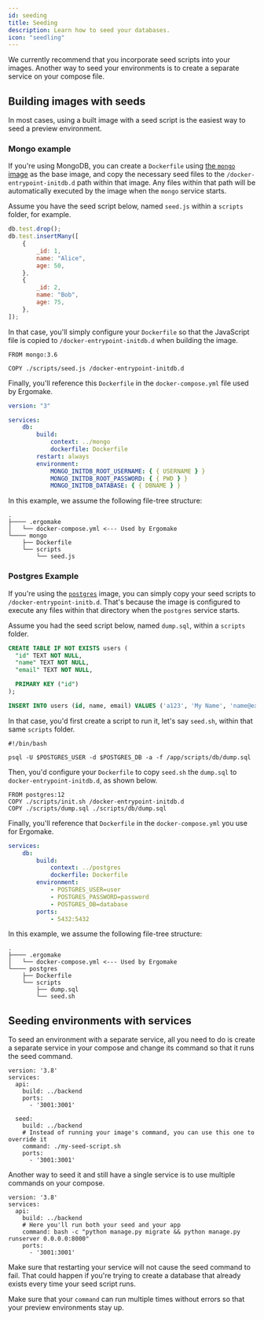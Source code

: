 ```yaml
---
id: seeding
title: Seeding
description: Learn how to seed your databases.
icon: "seedling"
---
```


We currently recommend that you incorporate seed scripts into your images. Another way to seed your environments is to create a separate service on your compose file.

## Building images with seeds

In most cases, using a built image with a seed script is the easiest way to seed a preview environment.

### Mongo example

If you're using MongoDB, you can create a `Dockerfile` using [the `mongo` image](https://hub.docker.com/_/mongo/) as the base image, and copy the necessary seed files to the `/docker-entrypoint-initdb.d` path within that image. Any files within that path will be automatically executed by the image when the `mongo` service starts.

Assume you have the seed script below, named `seed.js` within a `scripts` folder, for example.

```js
db.test.drop();
db.test.insertMany([
    {
        _id: 1,
        name: "Alice",
        age: 50,
    },
    {
        _id: 2,
        name: "Bob",
        age: 75,
    },
]);
```

In that case, you'll simply configure your `Dockerfile` so that the JavaScript file is copied to `/docker-entrypoint-initdb.d` when building the image.

```
FROM mongo:3.6

COPY ./scripts/seed.js /docker-entrypoint-initdb.d
```

Finally, you'll reference this `Dockerfile` in the `docker-compose.yml` file used by Ergomake.

```yaml
version: "3"

services:
    db:
        build:
            context: ../mongo
            dockerfile: Dockerfile
        restart: always
        environment:
            MONGO_INITDB_ROOT_USERNAME: { { USERNAME } }
            MONGO_INITDB_ROOT_PASSWORD: { { PWD } }
            MONGO_INITDB_DATABASE: { { DBNAME } }
```

<Note>
In this example, we assume the following file-tree structure:

```
.
├──── .ergomake
│   └── docker-compose.yml <--- Used by Ergomake
└──── mongo
    ├── Dockerfile
    └── scripts
        └── seed.js
```

</Note>

### Postgres Example

If you're using the [`postgres`](https://hub.docker.com/_/postgres/) image, you can simply copy your seed scripts to `/docker-entrypoint-initb.d`. That's because the image is configured to execute any files within that directory when the `postgres` service starts.

Assume you had the seed script below, named `dump.sql`, within a `scripts` folder.

```sql
CREATE TABLE IF NOT EXISTS users (
  "id" TEXT NOT NULL,
  "name" TEXT NOT NULL,
  "email" TEXT NOT NULL,

  PRIMARY KEY ("id")
);

INSERT INTO users (id, name, email) VALUES ('a123', 'My Name', 'name@example.com');
```

In that case, you'd first create a script to run it, let's say `seed.sh`, within that same `scripts` folder.

```
#!/bin/bash

psql -U $POSTGRES_USER -d $POSTGRES_DB -a -f /app/scripts/db/dump.sql
```

Then, you'd configure your `Dockerfile` to copy `seed.sh` the `dump.sql` to `docker-entrypoint-initdb.d`, as shown below.

```
FROM postgres:12
COPY ./scripts/init.sh /docker-entrypoint-initdb.d
COPY ./scripts/dump.sql ./scripts/db/dump.sql
```

Finally, you'll reference that `Dockerfile` in the `docker-compose.yml` you use for Ergomake.

```yaml
services:
    db:
        build:
            context: ../postgres
            dockerfile: Dockerfile
        environment:
            - POSTGRES_USER=user
            - POSTGRES_PASSWORD=password
            - POSTGRES_DB=database
        ports:
            - 5432:5432
```

<Note>
In this example, we assume the following file-tree structure:

```
.
├──── .ergomake
│   └── docker-compose.yml <--- Used by Ergomake
└──── postgres
    ├── Dockerfile
    └── scripts
        ├── dump.sql
        └── seed.sh
```

</Note>

## Seeding environments with services

To seed an environment with a separate service, all you need to do is create a separate service in your compose and change its command so that it runs the seed command.

```
version: '3.8'
services:
  api:
    build: ../backend
    ports:
      - '3001:3001'

  seed:
    build: ../backend
    # Instead of running your image's command, you can use this one to override it
    command: ./my-seed-script.sh
    ports:
      - '3001:3001'
```

Another way to seed it and still have a single service is to use multiple commands on your compose.

```
version: '3.8'
services:
  api:
    build: ../backend
    # Here you'll run both your seed and your app
    command: bash -c "python manage.py migrate && python manage.py runserver 0.0.0.0:8000"
    ports:
      - '3001:3001'
```

<Warning>
Make sure that restarting your service will not cause the seed command to fail. That could happen if you're trying to create a database that already exists every time your seed script runs.

Make sure that your `command` can run multiple times without errors so that your preview environments stay up.

</Warning>

